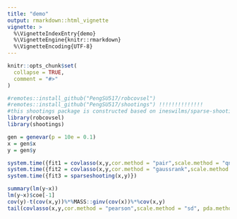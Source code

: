 ```yaml
---
title: "demo"
output: rmarkdown::html_vignette
vignette: >
  %\VignetteIndexEntry{demo}
  %\VignetteEngine{knitr::rmarkdown}
  %\VignetteEncoding{UTF-8}
---
```


```r
knitr::opts_chunk$set(
  collapse = TRUE,
  comment = "#>"
)
```

```r
#remotes::install_github("PengSU517/robcovsel")
#remotes::install_github("PengSU517/shootings") !!!!!!!!!!!!!!
#this shootings package is constructed based on ineswilms/sparse-shooting-S
library(robcovsel)
library(shootings)
```

```r
gen = genevar(p = 10e = 0.1)
x = gen$x
y = gen$y
```

```r
system.time({fit1 = covlasso(x,y,cor.method = "pair",scale.method = "qn")})  
system.time({fit2 = covlasso(x,y,cor.method = "gaussrank",scale.method = "qn")})
system.time({fit3 = sparseshooting(x,y)})

summary(lm(y~x))
lm(y~x)$coe[-1]
cov(y)-t(cov(x,y))%*%MASS::ginv(cov(x))%*%cov(x,y)
tail(covlasso(x,y,cor.method = "pearson",scale.method = "sd", pda.method = F)$betahat,1)

```


